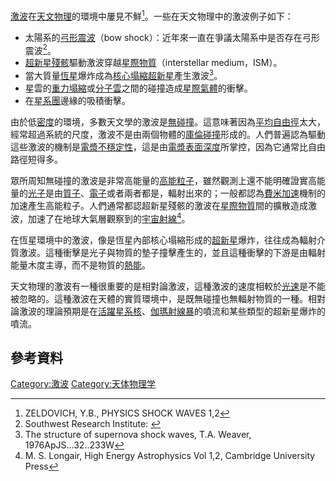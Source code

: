 [[激波|激波]]在[[天文物理|天文物理]]的環境中屢見不鮮<ref>ZELDOVICH, Y.B., PHYSICS SHOCK WAVES 1,2</ref>。一些在天文物理中的激波例子如下：
* 太陽系的[[弓形震波|弓形震波]]（bow shock）：近年來一直在爭議太陽系中是否存在弓形震波<ref>Southwest Research Institute: {{cite web |url=http://www.swri.org/9what/releases/2012/bowshock.htm |title=存档副本 |accessdate=2014-12-25 |deadurl=yes |archiveurl=https://web.archive.org/web/20141229193156/http://www.swri.org/9what/releases/2012/bowshock.htm |archivedate=2014-12-29 }}</ref>。
*[[超新星殘骸|超新星殘骸]]驅動激波穿越[[星際物質|星際物質]]（interstellar medium，ISM）。
*當大質量[[恆星|恆星]]爆炸成為[[超新星#核心塌縮|核心塌縮超新星]]產生激波<ref>The structure of supernova shock waves, T.A. Weaver, 1976ApJS...32..233W</ref>。
*星雲的[[重力塌縮|重力塌縮]]或[[分子雲|分子雲]]之間的碰撞造成[[星際物質|星際氣體]]的衝擊。
*在[[星系團|星系團]]邊緣的吸積衝擊。

由於低[[密度|密度]]的環境，多數天文學的激波是[[無碰撞|無碰撞]]。這意味著因為[[平均自由程|平均自由徑]]太大，經常超過系統的尺度，激波不是由兩個物體的[[庫倫碰撞|庫倫碰撞]]形成的。人們普遍認為驅動這些激波的機制是[[電漿不穩定性|電漿不穩定性]]，這是由[[等離子體參數|電漿表面深度]]所掌控，因為它通常比自由路徑短得多。

眾所周知無碰撞的激波是非常高能量的[[粒子物理學|高能粒子]]，雖然觀測上還不能明確證實高能量的[[光子|光子]]是由[[質子|質子]]、[[電子|電子]]或者兩者都是，輻射出來的；一般都認為[[費米加速|費米加速]]機制的加速產生高能粒子。人們通常都認超新星殘骸的激波在[[星際物質|星際物質]]間的擴散造成激波，加速了在地球大氣層觀察到的[[宇宙射線|宇宙射線]]<ref>M. S. Longair, High Energy Astrophysics Vol 1,2, Cambridge University Press</ref>。

在恆星環境中的激波，像是恆星內部核心塌縮形成的[[超新星|超新星]]爆炸，往往成為輻射介質激波。這種衝擊是光子與物質的墊子撞擊產生的，並且這種衝擊的下游是由輻射能量木度主導，而不是物質的[[熱能|熱能]]。

天文物理的激波有一種很重要的是相對論激波，這種激波的速度相較於[[光速|光速]]是不能被忽略的。這種激波在天體的實質環境中，是既無碰撞也無輻射物質的一種。相對論激波的理論預期是在[[活躍星系核|活躍星系核]]、[[伽瑪射線暴|伽瑪射線暴]]的噴流和某些類型的超新星爆炸的噴流。

== 參考資料 ==
{{reflist}}

[[Category:激波|Category:激波]]
[[Category:天体物理学|Category:天体物理学]]

{{physics-stub}}